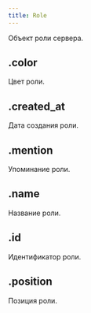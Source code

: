 ```yaml
---
title: Role
---
```


Объект роли сервера.

## .color

Цвет роли.

<MdnRef dataType="String" />

## .created_at

Дата создания роли.

<MdnRef dataType="Number" />

## .mention

Упоминание роли.

<MdnRef dataType="String" />

## .name

Название роли.

<MdnRef dataType="String" />

## .id

Идентификатор роли.

<MdnRef dataType="String" />

## .position

Позиция роли.

<MdnRef dataType="Number" />
